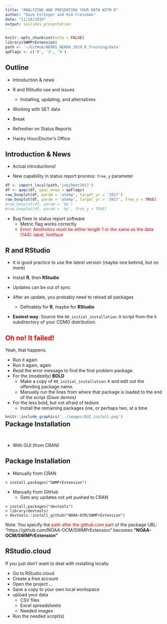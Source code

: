 ```yaml
---
title: "ANALYZING AND PRESENTING YOUR DATA WITH R"
author: "Dave Eslinger and Kim Cressman"
date: "11/18/2019"
output: ioslides_presentation
---
```


```r
knitr::opts_chunk$set(echo = FALSE)
library(SWMPrExtension)
path <- '~/GitHub/NERRS_NERRA_2019_R_Training/data'
qaFlags <- c('0', '3', '5')

```

## Outline

- Introduction & news
- R and RStudio use and issues
  - Installing, updating, and alternatives
- Working with SET data

- Break

- Refresher on Status Reports
- Hacky Hour/Doctor's Office

## Introduction & News
- Actual introductions!

- New capability in status report process: `free_y` parameter
```r
df <- import_local(path,'jobjbmet2017')
df <- qaqc(df, qaqc_keep = qaFlags)
raw_boxplot(df, param = 'atemp', target_yr = '2017')
raw_boxplot(df, param = 'atemp', target_yr = '2017', free_y = TRUE)
#raw_boxplot(df, param = 'bp')
#raw_boxplot(df, param = 'bp', free_y = TRUE)
```

- Bug fixes to status report software
  - Metric flag works correctly
  - <span style="color:red">Error: Aesthetics must be either length 1 or the same as the data (144): label, fontface</span>


## R and RStudio
- It is good practice to use the latest version (maybe one behind, but no more)

- Install **R**, then **RStudio**

- Updates can be out of sync

- After an update, you probably need to reload all packages
  - Definately for **R**, maybe for **RStudio**

- **Easiest way**: Source the `00_initial_installation.R` script from the `R` subdirectory of your CDMO distribution.

## <span style="color:red">Oh no!  It failed!</span>

Yeah, that happens.

- Run it again
- Run it again, again
- *Read* the error message to find the first problem package.
- For the (modestly) **BOLD**
  - Make a copy of `00_initial_installation.R` and edit out the offending package name.
  - Manually run the lines from where that package is loaded to the end of the script *(Dave demos)*
- For the less bold, but not afraid of tedium
  - Install the remaining packages one, or perhaps two, at a time

## Package Installation
<div style= "float:center;position: relative; top: -60px;">
```r

knitr::include_graphics('../images/GUI_install.png')
```
</div>

- With GUI (from CRAN)

## Package Installation

- Manually from CRAN
```
> install.packages("SWMPrExtension")
```
- Manually from GitHub
  - Gets any updates not yet pushed to CRAN

```
> install.packages("devtools")
> library(devtools)
> devtools::install_github("NOAA-OCM/SWMPrExtension")
```
Note: You specify the <span style="color:red"> path after the github.com part</span> of the package URL:
"https://github.com/NOAA-OCM/SWMPrExtension" becomes **"NOAA-OCM/SWMPrExtension"**


## RStudio.cloud

If you just don't want to deal with installing locally

- Go to RStudio.cloud
- Create a free account
- Open the project ...
- Save a copy to your own local workspace
- upload your data
  - CSV files
  - Excel spreadsheets
  - Needed images
- Run the needed script(s)